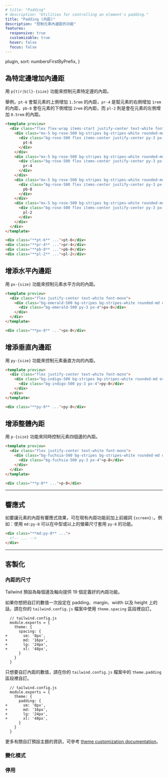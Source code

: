 ```yaml
---
# title: "Padding"
# description: "Utilities for controlling an element's padding."
title: "Padding (內距)"
description: "控制元素內邊距的功能"
features:
  responsive: true
  customizable: true
  hover: false
  focus: false
---
```



  plugin,
  sort: numbersFirstByPrefix,
}

<!-- ## Add padding to a single side -->
## 為特定邊增加內邊距

<!-- Control the padding on one side of an element using the `p{t|r|b|l}-{size}` utilities. -->
用 `p{t|r|b|l}-{size}` 功能來控制元素特定邊的內距。

<!-- For example, `pt-6` would add `1.5rem` of padding to the top of an element, `pr-4` would add `1rem` of padding to the right of an element, `pb-8` would add `2rem` of padding to the bottom of an element, and `pl-2` would add `0.5rem` of padding to the left of an element. -->
舉例，`pt-6` 會幫元素的上側增加 `1.5rem` 的內距，`pr-4` 是幫元素的右側增加 `1rem`的內距，`pb-8` 會在元素的下側增加 `2rem` 的內距，而 `pl-2` 則是會在元素的左側增加 `0.5rem` 的內距。

```html rose
<template preview>
  <div class="flex flex-wrap items-start justify-center text-white font-mono -mx-5">
    <div class="mx-5 bg-rose-500 bg-stripes bg-stripes-white rounded-md overflow-hidden pt-6">
      <div class="bg-rose-500 flex items-center justify-center py-3 px-4">
        pt-6
      </div>
    </div>
    <div class="mx-5 bg-rose-500 bg-stripes bg-stripes-white rounded-md overflow-hidden pr-4 mt-6">
      <div class="bg-rose-500 flex items-center justify-center py-3 px-4">
        pr-4
      </div>
    </div>
    <div class="mx-5 bg-rose-500 bg-stripes bg-stripes-white rounded-md overflow-hidden pb-8 mt-6">
      <div class="bg-rose-500 flex items-center justify-center py-3 px-4">
        pb-8
      </div>
    </div>
    <div class="mx-5 bg-rose-500 bg-stripes bg-stripes-white rounded-md overflow-hidden pl-2 mt-6">
      <div class="bg-rose-500 flex items-center justify-center py-3 px-4">
        pl-2
      </div>
    </div>
  </div>
</template>

<div class="**pt-6** ...">pt-6</div>
<div class="**pr-4** ...">pr-4</div>
<div class="**pb-8** ...">pb-8</div>
<div class="**pl-2** ...">pl-2</div>
```

<!-- ## Add horizontal padding -->
## 增添水平內邊距

<!-- Control the horizontal padding of an element using the `px-{size}` utilities. -->
用 `px-{size}` 功能來控制元素水平方向的內距。

```html emerald
<template preview>
  <div class="flex justify-center text-white font-mono">
    <div class="bg-emerald-500 bg-stripes bg-stripes-white rounded-md overflow-hidden px-8">
      <div class="bg-emerald-500 py-3 px-4">px-8</div>
    </div>
  </div>
</template>

<div class="**px-8** ...">px-8</div>
```

<!-- ## Add vertical padding -->
## 增添垂直內邊距

<!-- Control the vertical padding of an element using the `py-{size}` utilities. -->
用 `py-{size}` 功能來控制元素垂直方向的內距。

```html indigo
<template preview>
  <div class="flex justify-center text-white font-mono">
    <div class="bg-indigo-500 bg-stripes bg-stripes-white rounded-md overflow-hidden py-8">
      <div class="bg-indigo-500 py-3 px-4">py-8</div>
    </div>
  </div>
</template>

<div class="**py-8** ...">py-8</div>
```

<!-- ## Add padding to all sides -->
## 增添整體內距

<!-- Control the padding on all sides of an element using the `p-{size}` utilities. -->
用 `p-{size}` 功能來同時控制元素四個邊的內距。

```html fuchsia
<template preview>
  <div class="flex justify-center text-white font-mono">
    <div class="bg-fuchsia-500 bg-stripes bg-stripes-white rounded-md overflow-hidden p-8">
      <div class="bg-fuchsia-500 py-3 px-4">p-8</div>
    </div>
  </div>
</template>

<div class="**p-8** ...">p-8</div>
```

---

<!-- ## Responsive -->
## 響應式

<!-- To control the padding of an element at a specific breakpoint, add a `{screen}:` prefix to any existing padding utility. For example, adding the class `md:py-8` to an element would apply the `py-8` utility at medium screen sizes and above. -->
如要讓元素的內距有響應式效果，可在現有內距功能前加上前綴詞 `{screen}:`。例如：使用 `md:py-8` 可以在中型或以上的螢幕尺寸套用 `py-8` 的功能。

```html
<div class="**md:py-8** ...">
  <!-- ... -->
</div>
```

<!-- For more information about Tailwind's responsive design features, check out the [Responsive Design](/docs/responsive-design) documentation. -->
<Responsive />

---

<!-- ## Customizing -->
## 客製化

<!-- ### Padding scale -->
### 內距的尺寸

<!-- By default, Tailwind provides 19 fixed padding utilities for each side and axis. -->
Tailwind 預設為每個邊及軸向提供 19 個定義好的內距功能。

<!-- If you'd like to customize these values for padding, margin, width, and height all at once, use the `theme.spacing` section of your `tailwind.config.js` file. -->
如果你想把自訂的數值一次設定在 padding、margin、width 以及 height 上的話，請在你的 `tailwind.config.js` 檔案中使用 `theme.spacing` 區段裡自訂。

```diff-js
  // tailwind.config.js
  module.exports = {
    theme: {
      spacing: {
+       sm: '8px',
+       md: '16px',
+       lg: '24px',
+       xl: '48px',
      }
    }
  }
```

<!-- To customize only the padding values, use the `theme.padding` section of your `tailwind.config.js` file. -->
只想要自訂內距的數值，請在你的 `tailwind.config.js` 檔案中的 `theme.padding` 區段裡自訂。

```diff-js
  // tailwind.config.js
  module.exports = {
    theme: {
      padding: {
+       sm: '8px',
+       md: '16px',
+       lg: '24px',
+       xl: '48px',
      }
    }
  }
```

<!-- Learn more about customizing the default theme in the [theme customization documentation](/docs/theme#customizing-the-default-theme). -->
更多有關自訂預設主題的資訊，可參考 [theme customization documentation](/docs/theme#customizing-the-default-theme)。

<!-- ### Variants -->
### 變化模式

<Variants plugin="padding" />

<!-- ### Disabling -->
### 停用

<Disabling plugin="padding" />
